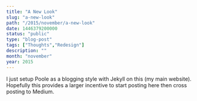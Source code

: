 ```yaml
---
title: "A New Look"
slug: "a-new-look"
path: "/2015/november/a-new-look"
date: 1446379200000
status: "public"
type: "blog-post"
tags: ["Thoughts","Redesign"]
description: ""
month: "november"
year: 2015
---
```




I just setup Poole as a blogging style with Jekyll on this (my main website).
Hopefully this provides a larger incentive to start posting here then cross
posting to Medium.

